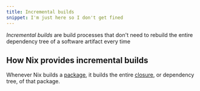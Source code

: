 ```yaml
---
title: Incremental builds
snippet: I'm just here so I don't get fined
---
```


*Incremental builds* are build processes that don't need to rebuild the entire dependency tree of a software artifact every time

## How Nix provides incremental builds

Whenever Nix builds a [package], it builds the entire [closure], or dependency tree, of that package.

<NixStorePath pkg="git-2.27.3" />

[closure]: /concepts/closure
[package]: /concepts/packages
[store]: /concepts/nix-store
